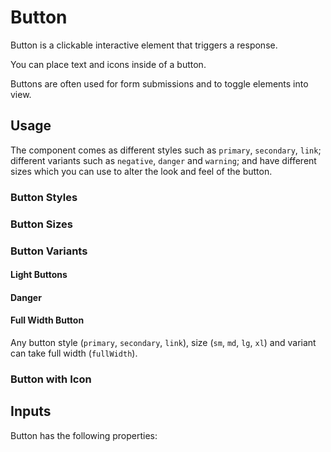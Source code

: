 

<Meta of={ButtonStories} name="Overview" />

# Button

Button is a clickable interactive element that triggers a response.

You can place text and icons inside of a button.

Buttons are often used for form submissions and to toggle elements into view.

## Usage

The component comes as different styles such as `primary`, `secondary`, `link`;
different variants such as `negative`, `danger` and `warning`;
and have different sizes which you can use to alter the look and feel of the button.

### Button Styles

<Canvas>
    <Story of={ButtonStories.Primary} />
    <Story of={ButtonStories.Secondary} />
    <Story of={ButtonStories.Link} />
</Canvas>

### Button Sizes

<Canvas>
    <Story of={ButtonStories['_hidden_PrimarySmSize']} />
    <Story of={ButtonStories['_hidden_PrimaryMdSize']} />
    <Story of={ButtonStories['_hidden_PrimaryLgSize']} />
    <Story of={ButtonStories['_hidden_PrimaryXlSize']} />
</Canvas>

### Button Variants

#### Light Buttons
<Canvas>
    <Story of={ButtonStories['_hidden_LightPrimary']} />
    <Story of={ButtonStories['_hidden_LightSecondary']} />
    <Story of={ButtonStories['_hidden_LightLink']} />
</Canvas>

#### Danger
<Canvas>
    <Story of={ButtonStories['_hidden_PrimaryDanger']} />
    <Story of={ButtonStories['_hidden_SecondaryDanger']} />
    <Story of={ButtonStories['_hidden_LinkDanger']} />
</Canvas>

#### Full Width Button
Any button style (`primary`, `secondary`, `link`), size (`sm`, `md`, `lg`, `xl`) and variant can take full width (`fullWidth`).

<Canvas>
    <Story of={ButtonStories['_hidden_FullWidth']} />
</Canvas>

### Button with Icon
<Canvas>
    <Story of={ButtonStories.OnlyIcon} />
    <Story of={ButtonStories.WithIconLeft} />
    <Story of={ButtonStories.WithIconRight} />
</Canvas>

## Inputs

Button has the following properties:

<Canvas of={ButtonStories.Primary} />
<Controls />
